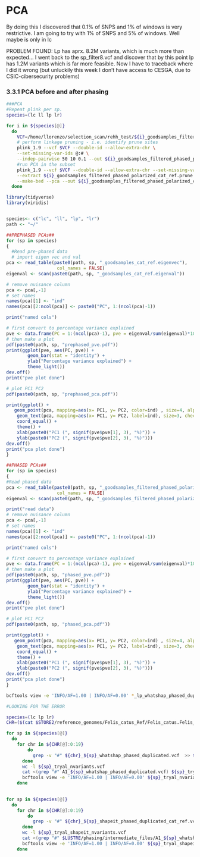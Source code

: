 # PCA

By doing this I discovered that 0.1% of SNPS and 1% of windows is very restrictive. I am going to try with 1% of SNPS and 5% of windows. Well maybe is only in lc

PROBLEM FOUND: Lp has aprx. 8.2M variants, which is much more than expected... I went back to the sp_filter8.vcf and discover that by this point lp has 1.2M variants which is far more feasible. Now I have to traceback where I did it wrong (but unluckily this week I don't have access to CESGA, due to CSIC-cibersecurity problems)

### 3.3.1 PCA before and after phasing

```bash
###PCA
#Repeat plink per sp.
species=(lc ll lp lr)

for i in ${species[@]}
  do
    VCF=/home/llorenzo/selection_scan/rehh_test/${i}_goodsamples_filtered_phased_polarized_ACfiltered_header_cat_ref.vcf
    # perform linkage pruning - i.e. identify prune sites
    plink_1.9 --vcf $VCF --double-id --allow-extra-chr \
    --set-missing-var-ids @:# \
    --indep-pairwise 50 10 0.1 --out ${i}_goodsamples_filtered_phased_polarized_cat_ref
    #run PCA in the subset
    plink_1.9 --vcf $VCF --double-id --allow-extra-chr --set-missing-var-ids @:# \
    --extract ${i}_goodsamples_filtered_phased_polarized_cat_ref.prune.in \
    --make-bed --pca --out ${i}_goodsamples_filtered_phased_polarized_cat_ref
  done


```

```r
library(tidyverse)
library(viridis)


species<- c("lc", "ll", "lp", "lr")
path <- "~/"

##PREPHASED PCAs##
for (sp in species)
{
  #Read pre-phased data
  # import eigen vec and val
pca <- read_table(paste0(path, sp, "_goodsamples_cat_ref.eigenvec"),
                   col_names = FALSE)
eigenval <- scan(paste0(path, sp, "_goodsamples_cat_ref.eigenval"))  

# remove nuisance column
pca <- pca[,-1]
# set names
names(pca)[1] <- "ind"
names(pca)[2:ncol(pca)] <- paste0("PC", 1:(ncol(pca)-1))

print("named cols")

# first convert to percentage variance explained
pve <- data.frame(PC = 1:(ncol(pca)-1), pve = eigenval/sum(eigenval)*100)
# then make a plot
pdf(paste0(path, sp, "prephased_pve.pdf"))
print(ggplot(pve, aes(PC, pve)) +
        geom_bar(stat = "identity") +
        ylab("Percentage variance explained") + 
        theme_light())
dev.off()
print("pve plot done")

# plot PC1 PC2
pdf(paste0(path, sp, "prephased_pca.pdf"))

print(ggplot() +
   geom_point(pca, mapping=aes(x= PC1, y= PC2, color=ind) , size=4, alpha = 0.5) +
    geom_text(pca, mapping=aes(x= PC1, y= PC2, label=ind), size=3, check_overlap = TRUE) +
    coord_equal() +
    theme() +
    xlab(paste0("PC1 (", signif(pve$pve[1], 3), "%)")) +
    ylab(paste0("PC2 (", signif(pve$pve[2], 3), "%)")))
dev.off()
print("pca plot done")
}

##PHASED PCAs##
for (sp in species)
{
#Read phased data
pca <- read_table(paste0(path, sp, "_goodsamples_filtered_phased_polarized_cat_ref.eigenvec"),
                   col_names = FALSE)
eigenval <- scan(paste0(path, sp, "_goodsamples_filtered_phased_polarized_cat_ref.eigenval"))

print("read data")
# remove nuisance column
pca <- pca[,-1]
# set names
names(pca)[1] <- "ind"
names(pca)[2:ncol(pca)] <- paste0("PC", 1:(ncol(pca)-1))

print("named cols")

# first convert to percentage variance explained
pve <- data.frame(PC = 1:(ncol(pca)-1), pve = eigenval/sum(eigenval)*100)
# then make a plot
pdf(paste0(path, sp, "phased_pve.pdf"))
print(ggplot(pve, aes(PC, pve)) +
        geom_bar(stat = "identity") +
        ylab("Percentage variance explained") + 
        theme_light())
dev.off()
print("pve plot done")

# plot PC1 PC2
pdf(paste0(path, sp, "phased_pca.pdf"))

print(ggplot() +
   geom_point(pca, mapping=aes(x= PC1, y= PC2, color=ind) , size=4, alpha = 0.5) +
    geom_text(pca, mapping=aes(x= PC1, y= PC2, label=ind), size=3, check_overlap = TRUE) +
    coord_equal() +
    theme() +
    xlab(paste0("PC1 (", signif(pve$pve[1], 3), "%)")) +
    ylab(paste0("PC2 (", signif(pve$pve[2], 3), "%)")))
dev.off()
print("pca plot done")
}
```

```bash
bcftools view -e 'INFO/AF=1.00 | INFO/AF=0.00' *_lp_whatshap_phased_duplicated.vcf | wc -l
```

```bash

#LOOKING FOR THE ERROR

species=(lc lp lr)
CHR=($(cat $STORE2/reference_genomes/Felis_catus_Ref/Felis_catus.Felis_catus_9.0.dna.toplevel.fa.fai | cut -f 1 | uniq))

for sp in ${species[@]}
  do
    for chr in ${CHR[@]:0:19} 
        do
          grep -v "#" ${chr}_${sp}_whatshap_phased_duplicated.vcf  >> ${sp}_tryal_nvariants.vcf
      done
      wc -l ${sp}_tryal_nvariants.vcf
      cat <(grep "#" A1_${sp}_whatshap_phased_duplicated.vcf) ${sp}_tryal_nvariants.vcf > ${sp}_tryal_nvariants_header.vcf    
      bcftools view -e 'INFO/AF=1.00 | INFO/AF=0.00' ${sp}_tryal_nvariants_header.vcf | wc -l
    done
    

for sp in ${species[@]}
  do
    for chr in ${CHR[@]:0:19} 
        do
          grep -v "#" ${chr}_${sp}_shapeit_phased_duplicated_cat_ref.vcf  >> ${sp}_tryal_shapeit_nvariants.vcf
      done
      wc -l ${sp}_tryal_shapeit_nvariants.vcf
      cat <(grep "#" $LUSTRE/phasing/intermediate_files/A1_${sp}_whatshap_phased_duplicated.vcf) ${sp}_tryal_shapeit_nvariants.vcf > ${sp}_tryal_shapeit_nvariants_header.vcf    
      bcftools view -e 'INFO/AF=1.00 | INFO/AF=0.00' ${sp}_tryal_shapeit_nvariants_header.vcf | wc -l
    done  
   
```

